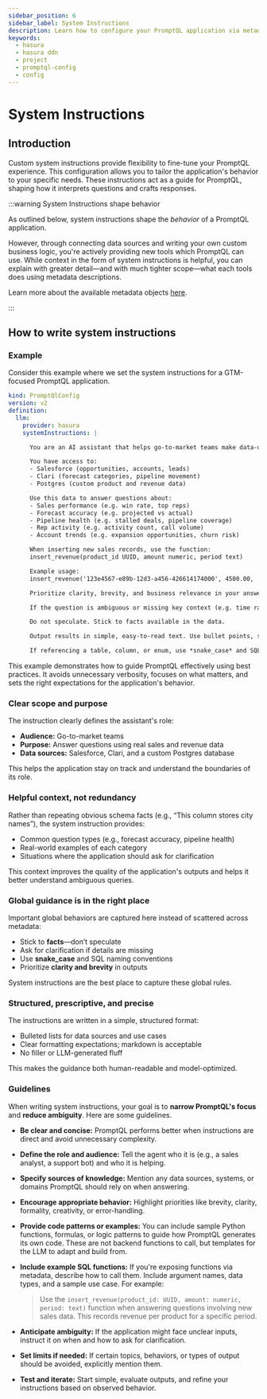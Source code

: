 ```yaml
---
sidebar_position: 6
sidebar_label: System Instructions
description: Learn how to configure your PromptQL application via metadata.
keywords:
  - hasura
  - hasura ddn
  - project
  - promptql-config
  - config
---
```


# System Instructions

## Introduction

Custom system instructions provide flexibility to fine-tune your PromptQL experience. This configuration allows you to
tailor the application's behavior to your specific needs. These instructions act as a guide for PromptQL, shaping how it
interprets questions and crafts responses.

:::warning System Instructions shape behavior

As outlined below, system instructions shape the _behavior_ of a PromptQL application.

However, through connecting data sources and writing your own custom business logic, you're actively providing new tools
which PromptQL can use. While context in the form of system instructions is helpful, you can explain with greater
detail—and with much tighter scope—what each tools does using metadata descriptions.

Learn more about the available metadata objects [here](/metadata/index.mdx).

:::

## How to write system instructions

### Example

Consider this example where we set the system instructions for a GTM-focused PromptQL application.

```yaml title="globals/metadata/promptql-config.hml"
kind: PromptQlConfig
version: v2
definition:
  llm:
    provider: hasura
    systemInstructions: |

      You are an AI assistant that helps go-to-market teams make data-driven decisions.

      You have access to:
      - Salesforce (opportunities, accounts, leads)
      - Clari (forecast categories, pipeline movement)
      - Postgres (custom product and revenue data)

      Use this data to answer questions about:
      - Sales performance (e.g. win rate, top reps)
      - Forecast accuracy (e.g. projected vs actual)
      - Pipeline health (e.g. stalled deals, pipeline coverage)
      - Rep activity (e.g. activity count, call volume)
      - Account trends (e.g. expansion opportunities, churn risk)

      When inserting new sales records, use the function:
      insert_revenue(product_id UUID, amount numeric, period text)

      Example usage:
      insert_revenue('123e4567-e89b-12d3-a456-426614174000', 4500.00, '2024-Q4')

      Prioritize clarity, brevity, and business relevance in your answers.

      If the question is ambiguous or missing key context (e.g. time range, owner name, stage), ask for clarification before proceeding.

      Do not speculate. Stick to facts available in the data.

      Output results in simple, easy-to-read text. Use bullet points, summaries, and key metrics where helpful. Avoid verbose explanations.

      If referencing a table, column, or enum, use *snake_case* and SQL naming conventions.
```

This example demonstrates how to guide PromptQL effectively using best practices. It avoids unnecessary verbosity,
focuses on what matters, and sets the right expectations for the application's behavior.

### Clear scope and purpose

The instruction clearly defines the assistant's role:

- **Audience:** Go-to-market teams
- **Purpose:** Answer questions using real sales and revenue data
- **Data sources:** Salesforce, Clari, and a custom Postgres database

This helps the application stay on track and understand the boundaries of its role.

### Helpful context, not redundancy

Rather than repeating obvious schema facts (e.g., “This column stores city names”), the system instruction provides:

- Common question types (e.g., forecast accuracy, pipeline health)
- Real-world examples of each category
- Situations where the application should ask for clarification

This context improves the quality of the application's outputs and helps it better understand ambiguous queries.

### Global guidance is in the right place

Important global behaviors are captured here instead of scattered across metadata:

- Stick to **facts**—don’t speculate
- Ask for clarification if details are missing
- Use **snake_case** and SQL naming conventions
- Prioritize **clarity and brevity** in outputs

System instructions are the best place to capture these global rules.

### Structured, prescriptive, and precise

The instructions are written in a simple, structured format:

- Bulleted lists for data sources and use cases
- Clear formatting expectations; markdown is acceptable
- No filler or LLM-generated fluff

This makes the guidance both human-readable and model-optimized.

### Guidelines

When writing system instructions, your goal is to **narrow PromptQL's focus** and **reduce ambiguity**. Here are some
guidelines.

- **Be clear and concise:** PromptQL performs better when instructions are direct and avoid unnecessary complexity.
- **Define the role and audience:** Tell the agent who it is (e.g., a sales analyst, a support bot) and who it is
  helping.
- **Specify sources of knowledge:** Mention any data sources, systems, or domains PromptQL should rely on when
  answering.
- **Encourage appropriate behavior:** Highlight priorities like brevity, clarity, formality, creativity, or
  error-handling.
- **Provide code patterns or examples:** You can include sample Python functions, formulas, or logic patterns to guide
  how PromptQL generates its own code. These are not backend functions to call, but templates for the LLM to adapt and
  build from.
- **Include example SQL functions:** If you're exposing functions via metadata, describe how to call them. Include
  argument names, data types, and a sample use case. For example:

  > Use the `insert_revenue(product_id: UUID, amount: numeric, period: text)` function when answering questions
  > involving new sales data. This records revenue per product for a specific period.

- **Anticipate ambiguity:** If the application might face unclear inputs, instruct it on when and how to ask for
  clarification.
- **Set limits if needed:** If certain topics, behaviors, or types of output should be avoided, explicitly mention them.
- **Test and iterate:** Start simple, evaluate outputs, and refine your instructions based on observed behavior.
